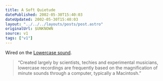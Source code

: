 ```yaml
---
title: A Soft Quietude
datePublished: 2002-05-30T15:40:03
dateUpdated: 2002-05-30T15:40:03
layout: "../../../layouts/posts/post.astro"
originalUrl: $UNKNOWN
source: v1
tags: ["v1"]
---
```


Wired on the [Lowercase sound][1].

> &#8220;Created largely by scientists, techies and experimental musicians, lowercase recordings are frequently based on the magnification of minute sounds through a computer, typically a Macintosh.&#8221;

[1]: http://www.wired.com/news/mac/0,2125,52397,00.html "Wired: Whisper the Songs of Silence"
